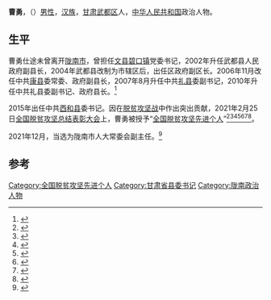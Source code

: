 '''曹勇'''，（{{bd|1964年|10月|||catIdx=}}）[[男性|男性]]，[[汉族|汉族]]，[[甘肃|甘肃]][[武都区|武都区]]人，[[中华人民共和国|中华人民共和国]]政治人物。

== 生平 ==

曹勇仕途未曾离开[[陇南市|陇南市]]，曾担任[[文县|文县]][[碧口镇|碧口镇]]党委书记，2002年升任武都县人民政府副县长，2004年武都县改制为市辖区后，出任区政府副区长。2006年11月改任中共[[康县|康县]]委常委、政府副县长，2007年8月升任中共[[礼县|礼县]]委副书记，2010年升任中共礼县委副书记、政府县长。<ref>{{cite web |author1=焦杨 |title=礼县召开2012年经济工作会议 |url=https://www.longnan.gov.cn/4448260/4557766.html |website=陇南市人民政府入口网站 |accessdate=2012-02-16}}</ref>

2015年出任中共[[西和县|西和县]]委书记。因在[[脱贫攻坚战|脱贫攻坚战]]中作出突出贡献，2021年2月25日[[全国脱贫攻坚总结表彰大会|全国脱贫攻坚总结表彰大会]]上，曹勇被授予“[[全国脱贫攻坚先进个人|全国脱贫攻坚先进个人]]”<ref>{{Cite web|title=关于全国脱贫攻坚先进个人先进集体拟表彰对象的公示|url=https://www.chinanews.com/gn/2021/02-10/9409480.shtml|accessdate=2021-03-12|work=[[中新网|中新网]]|archive-date=2021-02-15|archive-url=https://web.archive.org/web/20210215003222/http://www.chinanews.com/gn/2021/02-10/9409480.shtml|dead-url=no}}</ref><ref>{{Cite web|title=全国脱贫攻坚1981名先进个人和1501个先进集体名单发布|url=https://www.thepaper.cn/newsDetail_forward_11460123|accessdate=2021-03-12|work=[[澎湃新闻|澎湃新闻]]|archive-date=2021-02-28|archive-url=https://web.archive.org/web/20210228125058/https://www.thepaper.cn/newsDetail_forward_11460123|dead-url=no}}</ref><ref>{{Cite web|title=全国脱贫攻坚先进个人1981名、先进集体1501个 名单公布|url=https://www.bjnews.com.cn/detail/161425514215596.html|accessdate=2021-03-12|work=[[北京新闻网|北京新闻网]]|archive-date=2021-08-20|archive-url=https://web.archive.org/web/20210820171915/https://www.bjnews.com.cn/detail/161425514215596.html|dead-url=no}}</ref><ref>{{cite web | title=关于表彰全国脱贫攻坚先进个人和先进集体的决定 | website=人民日报 | date=2013-07-17 | url=http://paper.people.com.cn/rmrb/html/2021-02/26/nw.D110000renmrb_20210226_4-03.htm | language=zh | access-date=2021-03-17 | archive-date=2021-08-13 | archive-url=https://web.archive.org/web/20210813225632/http://paper.people.com.cn/rmrb/html/2021-02/26/nw.D110000renmrb_20210226_4-03.htm | dead-url=no }}</ref><ref>{{cite web | title=全国脱贫攻坚先进个人名单 | website=光明日报-光明网 | url=https://epaper.gmw.cn/gmrb/html/2021-02/26/nw.D110000gmrb_20210226_1-08.htm | language=zh | access-date=2021-03-17 | archive-date=2021-12-03 | archive-url=https://web.archive.org/web/20211203003331/https://epaper.gmw.cn/gmrb/html/2021-02/26/nw.D110000gmrb_20210226_1-08.htm | dead-url=no }}</ref><ref>{{cite web | title=全国脱贫攻坚1981名先进个人和1501个先进集体名单发布 | website=东方网 | date=2021-02-25 | url=https://n.eastday.com/pnews/161425172177019915 | language=zh | access-date=2021-03-17 | archive-date=2021-12-03 | archive-url=https://web.archive.org/web/20211203003339/https://n.eastday.com/pnews/161425172177019915 | dead-url=no }}</ref><ref>{{cite web | title=中共中央国务院关于表彰全国脱贫攻坚先进个人和先进集体的决定 | website=[[环球网|环球网]] | url=https://china.huanqiu.com/article/424sBpZGkdl | language=zh | access-date=2021-03-17 | archive-date=2021-08-20 | archive-url=https://web.archive.org/web/20210820144800/https://china.huanqiu.com/article/424sBpZGkdl | dead-url=no }}</ref>。

2021年12月，当选为陇南市人大常委会副主任。<ref>{{cite web |author1=陇南发布 |title=刘永革当选陇南市人民政府市长 杨郃当选陇南市人大常委会主任 |url=https://mp.weixin.qq.com/s/SKGIWUfFy6QWhilWqst62g |website=WeChat |accessdate=2021-12-13 |archive-date=2022-02-15 |archive-url=https://web.archive.org/web/20220215005821/https://mp.weixin.qq.com/s/SKGIWUfFy6QWhilWqst62g |dead-url=no }}</ref>

==参考==
{{Reflist}}

[[Category:全国脱贫攻坚先进个人|Category:全国脱贫攻坚先进个人]]
[[Category:甘肃省县委书记|Category:甘肃省县委书记]]
[[Category:陇南政治人物|Category:陇南政治人物]]
